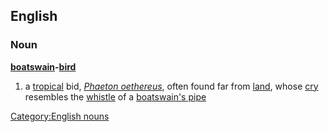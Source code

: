 ==English==
===Noun===
'''[[boatswain]]-[[bird]]'''
#a [[tropical]] bid, ''[[Phaeton oethereus]]'', often found far from [[land]], whose [[cry]] resembles the [[whistle]] of a [[boatswain's pipe]]
[[Category:English nouns]]